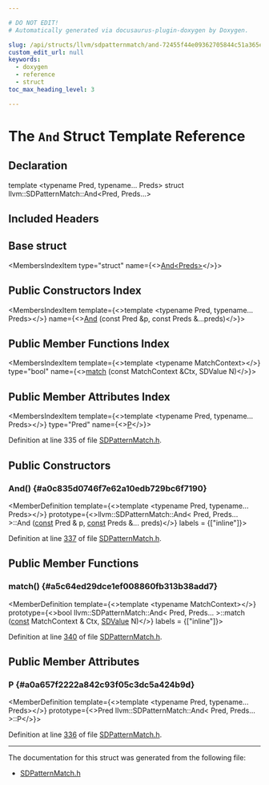 ```yaml
---

# DO NOT EDIT!
# Automatically generated via docusaurus-plugin-doxygen by Doxygen.

slug: /api/structs/llvm/sdpatternmatch/and-72455f44e09362705844c51a365e177c
custom_edit_url: null
keywords:
  - doxygen
  - reference
  - struct
toc_max_heading_level: 3

---
```





# The `And` Struct Template Reference

<DoxygenPage pluginConfig={pluginConfig}>



## Declaration

<CodeBlock>template &lt;typename Pred, typename... Preds&gt;
struct llvm::SDPatternMatch::And&lt;Pred, Preds...&gt;</CodeBlock>

## Included Headers

<IncludesList>
<IncludesListItem
  filePath="llvm/CodeGen/SDPatternMatch.h"
  permalink="/docs/api/files/include/include/llvm/include/llvm/codegen/sdpatternmatch-h"
  isLocal="true" />
</IncludesList>

## Base struct

<MembersIndex>

<MembersIndexItem
  type="struct"
  name={<><a href="/docs/api/structs/llvm/sdpatternmatch/and">And&lt;Preds&gt;</a></>}>
</MembersIndexItem>

</MembersIndex>

## Public Constructors Index

<MembersIndex>

<MembersIndexItem
  template={<>template &lt;typename Pred, typename... Preds&gt;</>}
  name={<><a href="#a0c835d0746f7e62a10edb729bc6f7190">And</a> (const Pred &amp;p, const Preds &amp;...preds)</>}>
</MembersIndexItem>

</MembersIndex>

## Public Member Functions Index

<MembersIndex>

<MembersIndexItem
  template={<>template &lt;typename MatchContext&gt;</>}
  type="bool"
  name={<><a href="#a5c64ed29dce1ef008860fb313b38add7">match</a> (const MatchContext &amp;Ctx, SDValue N)</>}>
</MembersIndexItem>

</MembersIndex>

## Public Member Attributes Index

<MembersIndex>

<MembersIndexItem
  template={<>template &lt;typename Pred, typename... Preds&gt;</>}
  type="Pred"
  name={<><a href="#a0a657f2222a842c93f05c3dc5a424b9d">P</a></>}>
</MembersIndexItem>

</MembersIndex>


Definition at line 335 of file <a href="/docs/api/files/include/include/llvm/include/llvm/codegen/sdpatternmatch-h">SDPatternMatch.h</a>.

<SectionDefinition>

## Public Constructors

### And() {#a0c835d0746f7e62a10edb729bc6f7190}

<MemberDefinition
  template={<>template &lt;typename Pred, typename... Preds&gt;</>}
  prototype={<>llvm::SDPatternMatch::And&lt; Pred, Preds... &gt;::And (<a href="/docs/api/files/lib/lib/target/lib/target/aarch64/aarch64promoteconstant-cpp/#a90f8350fecae261c25be85d38b451bff">const</a> Pred &amp; p, <a href="/docs/api/files/lib/lib/target/lib/target/aarch64/aarch64promoteconstant-cpp/#a90f8350fecae261c25be85d38b451bff">const</a> Preds &amp;... preds)</>}
  labels = {["inline"]}>

Definition at line <a href="/docs/api/files/include/include/llvm/include/llvm/codegen/sdpatternmatch-h/#l00337">337</a> of file <a href="/docs/api/files/include/include/llvm/include/llvm/codegen/sdpatternmatch-h">SDPatternMatch.h</a>.
</MemberDefinition>

</SectionDefinition>

<SectionDefinition>

## Public Member Functions

### match() {#a5c64ed29dce1ef008860fb313b38add7}

<MemberDefinition
  template={<>template &lt;typename MatchContext&gt;</>}
  prototype={<>bool llvm::SDPatternMatch::And&lt; Pred, Preds... &gt;::match (<a href="/docs/api/files/lib/lib/target/lib/target/aarch64/aarch64promoteconstant-cpp/#a90f8350fecae261c25be85d38b451bff">const</a> MatchContext &amp; Ctx, <a href="/docs/api/classes/llvm/sdvalue">SDValue</a> N)</>}
  labels = {["inline"]}>

Definition at line <a href="/docs/api/files/include/include/llvm/include/llvm/codegen/sdpatternmatch-h/#l00340">340</a> of file <a href="/docs/api/files/include/include/llvm/include/llvm/codegen/sdpatternmatch-h">SDPatternMatch.h</a>.
</MemberDefinition>

</SectionDefinition>

<SectionDefinition>

## Public Member Attributes

### P {#a0a657f2222a842c93f05c3dc5a424b9d}

<MemberDefinition
  template={<>template &lt;typename Pred, typename... Preds&gt;</>}
  prototype={<>Pred llvm::SDPatternMatch::And&lt; Pred, Preds... &gt;::P</>}>

Definition at line <a href="/docs/api/files/include/include/llvm/include/llvm/codegen/sdpatternmatch-h/#l00336">336</a> of file <a href="/docs/api/files/include/include/llvm/include/llvm/codegen/sdpatternmatch-h">SDPatternMatch.h</a>.
</MemberDefinition>

</SectionDefinition>

<hr/>

The documentation for this struct was generated from the following file:

<ul>
<li><a href="/docs/api/files/include/include/llvm/include/llvm/codegen/sdpatternmatch-h">SDPatternMatch.h</a></li>
</ul>

</DoxygenPage>
